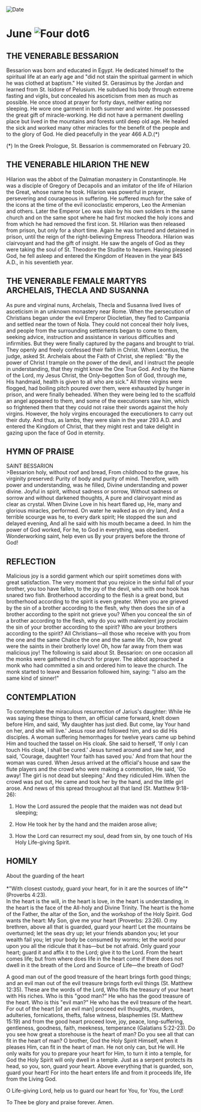 
<RunningHead />
<Image src="/title-imprint.png" height={68} width={50} alt="Date" className="title-imprint"/>

# <div id="date">June <Image className="four-dot" src="/four-dot.png" height={15} width={15} alt="Four dot" />6</div>

## THE VENERABLE BESSARION

Bessarion was born and educated in Egypt. He dedicated himself to the spiritual life at an early age and "did not stain the spiritual garment in which he was clothed at baptism." He visited St. Gerasimus by the Jordan and learned from St. Isidore of Pelusium. He subdued his body through extreme fasting and vigils, but concealed his asceticism from men as much as possible. He once stood at prayer for forty days, neither eating nor sleeping. He wore one garment in both summer and winter. He possessed the great gift of miracle-working. He did not have a permanent dwelling place but lived in the mountains and forests until deep old age. He healed the sick and worked many other miracles for the benefit of the people and to the glory of God. He died peacefully in the year 466 A.D.(*)

(*) In the Greek Prologue, St. Bessarion is commemorated on February 20.

## THE VENERABLE HILARION THE NEW

Hilarion was the abbot of the Dalmatian monastery in Constantinople. He was a disciple of Gregory of Decapolis and an imitator of the life of Hilarion the Great, whose name he took. Hilarion was powerful in prayer, persevering and courageous in suffering. He suffered much for the sake of the icons at the time of the evil iconoclastic emperors, Leo the Armenian and others. Later the Emperor Leo was slain by his own soldiers in the same church and on the same spot where he had first mocked the holy icons and from which he had removed the first icon. St. Hilarion was then released from prison, but only for a short time. Again he was tortured and detained in prison, until the reign of the right-believing Empress Theodora. Hilarion was clairvoyant and had the gift of insight. He saw the angels of God as they were taking the soul of St. Theodore the Studite to heaven. Having pleased God, he fell asleep and entered the Kingdom of Heaven in the year 845 A.D., in his seventieth year.

## THE VENERABLE FEMALE MARTYRS ARCHELAIS, THECLA AND SUSANNA

As pure and virginal nuns, Archelais, Thecla and Susanna lived lives of asceticism in an unknown monastery near Rome. When the persecution of Christians began under the evil Emperor Diocletian, they fled to Campania and settled near the town of Nola. They could not conceal their holy lives, and people from the surrounding settlements began to come to them, seeking advice, instruction and assistance in various difficulties and infirmities. But they were finally captured by the pagans and brought to trial. They openly and freely confessed their faith in Christ. When Leontius, the judge, asked St. Archelais about the Faith of Christ, she replied: "By the power of Christ I trample on the power of the devil, and I instruct the people in understanding, that they might know the One True God. And by the Name of the Lord, my Jesus Christ, the Only-begotten Son of God, through me, His handmaid, health is given to all who are sick." All three virgins were flogged, had boiling pitch poured over them, were exhausted by hunger in prison, and were finally beheaded. When they were being led to the scaffold an angel appeared to them, and some of the executioners saw him, which so frightened them that they could not raise their swords against the holy virgins. However, the holy virgins encouraged the executioners to carry out their duty. And thus, as lambs, they were slain in the year 293 A.D. and entered the Kingdom of Christ, that they might rest and take delight in gazing upon the face of God in eternity.


## HYMN OF PRAISE
<div style={{textAlign:'center', color:'crimson', fontWeight:'bold'}}>
SAINT BESSARION
</div>
>Bessarion holy, without roof and bread,  
From childhood to the grave, his virginity preserved:  
Purity of body and purity of mind.  
Therefore, with power and understanding, was he filled,  
Divine understanding and power divine.  
Joyful in spirit, without sadness or sorrow,  
Without sadness or sorrow and without darkened thoughts,  
A pure and clairvoyant mind as clear as crystal.  
When Divine Love in his heart flared up,  
He, many and glorious miracles, performed.  
On water he walked as on dry land,  
And a terrible scourge was he, to every dark spirit;  
He stopped the sun and delayed evening,  
And all he said with his mouth became a deed.  
In him the power of God worked,  
For he, to God in everything, was obedient.  
Wonderworking saint, help even us  
By your prayers before the throne of God!  


## REFLECTION

Malicious joy is a sordid garment which our spirit sometimes dons with great satisfaction. The very moment that you rejoice in the sinful fall of your brother, you too have fallen, to the joy of the devil, who with one hook has snared two fish. Brotherhood according to the flesh is a great bond, but brotherhood according to the spirit is even greater. When you are grieved by the sin of a brother according to the flesh, why then does the sin of a brother according to the spirit not grieve you? When you conceal the sin of a brother according to the flesh, why do you with malevolent joy proclaim the sin of your brother according to the spirit? Who are your brothers according to the spirit? All Christians—all those who receive with you from the one and the same Chalice the one and the same life. Oh, how great were the saints in their brotherly love! Oh, how far away from them was malicious joy! The following is said about St. Bessarion: on one occasion all the monks were gathered in church for prayer. The abbot approached a monk who had committed a sin and ordered him to leave the church. The monk started to leave and Bessarion followed him, saying: "I also am the same kind of sinner!"


## CONTEMPLATION

To contemplate the miraculous resurrection of Jarius's daughter: While He was saying these things to them, an official came forward, knelt down before Him, and said, 'My daughter has just died. But come, lay Your hand on her, and she will live.' Jesus rose and followed him, and so did His disciples. A woman suffering hemorrhages for twelve years came up behind Him and touched the tassel on His cloak. She said to herself, 'If only I can touch His cloak, I shall be cured.' Jesus turned around and saw her, and said, 'Courage, daughter! Your faith has saved you.' And from that hour the woman was cured. When Jesus arrived at the official's house and saw the flute players and the crowd who were making a commotion, He said, 'Go away! The girl is not dead but sleeping.' And they ridiculed Him. When the crowd was put out, He came and took her by the hand, and the little girl arose. And news of this spread throughout all that land (St. Matthew 9:18-26):

1. How the Lord assured the people that the maiden was not dead but sleeping;

2. How He took her by the hand and the maiden arose alive;

3. How the Lord can resurrect my soul, dead from sin, by one touch of His Holy Life-giving Spirit.


## HOMILY
<div style={{textAlign:'center', color:'crimson', fontWeight:'bold'}}>
About the guarding of the heart
</div>
<br />
<div style={{textAlign:'right'}}>
*"With closest custody, guard your heart, for in it are the sources of life"* (Proverbs 4:23).
</div>
In the heart is the will, in the heart is love, in the heart is understanding, in the heart is the face of the All-holy and Divine Trinity. The heart is the home of the Father, the altar of the Son, and the workshop of the Holy Spirit. God wants the heart: My Son, give me your heart (Proverbs: 23:26). O my brethren, above all that is guarded, guard your heart! Let the mountains be overturned; let the seas dry up; let your friends abandon you; let your wealth fail you; let your body be consumed by worms; let the world pour upon you all the ridicule that it has—but be not afraid. Only guard your heart; guard it and affix it to the Lord; give it to the Lord. From the heart comes life; but from where does life in the heart come if there does not dwell in it the breath of the Lord and Source of Life—the breath of God?

A good man out of the good treasure of the heart brings forth good things; and an evil man out of the evil treasure brings forth evil things (St. Matthew 12:35). These are the words of the Lord, Who fills the treasury of your heart with His riches. Who is this "good man?" He who has the good treasure of the heart. Who is this "evil man?" He who has the evil treasure of the heart. For out of the heart [of an evil man] proceed evil thoughts, murders, adulteries, fornications, thefts, false witness, blasphemies (St. Matthew 15:19) and from the good heart proceed love, joy, peace, long-suffering, gentleness, goodness, faith, meekness, temperance (Galatians 5:22-23). Do you see how great a storehouse is the heart of man? Do you see all that can fit in the heart of man? O brother, God the Holy Spirit Himself, when it pleases Him, can fit in the heart of man. He not only can, but He will. He only waits for you to prepare your heart for Him, to turn it into a temple, for God the Holy Spirit will only dwell in a temple. Just as a serpent protects its head, so you, son, guard your heart. Above everything that is guarded, son, guard your heart! For into the heart enters life and from it proceeds life, life from the Living God.

O Life-giving Lord, help us to guard our heart for You, for You, the Lord!

To Thee be glory and praise forever. Amen.